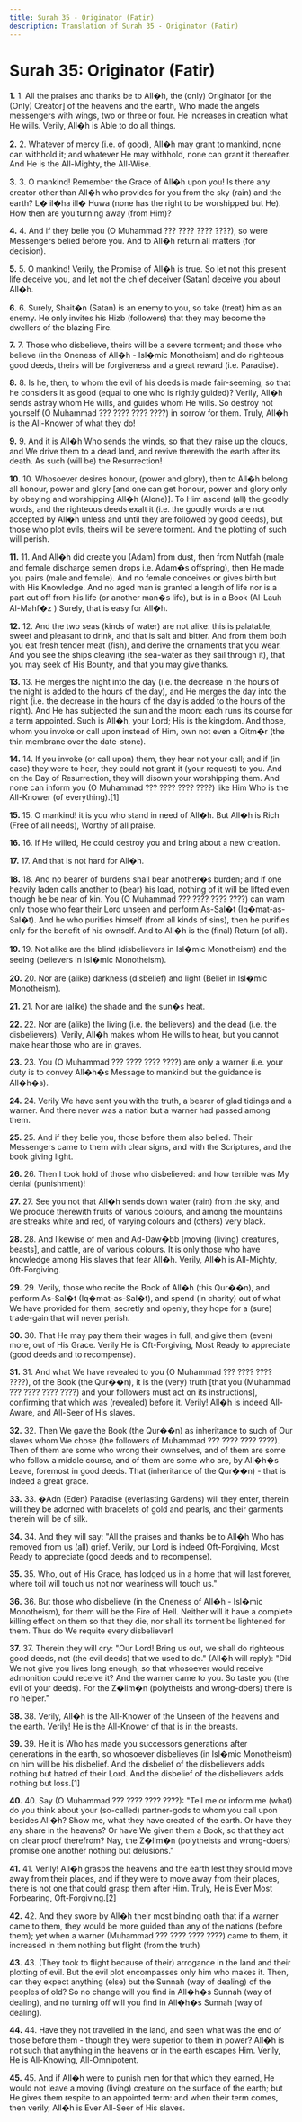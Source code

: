 ```yaml
---
title: Surah 35 - Originator (Fatir)
description: Translation of Surah 35 - Originator (Fatir)
---
```


# Surah 35: Originator (Fatir)

**1.** 1. All the praises and thanks be to All�h, the (only) Originator [or the (Only) Creator] of the heavens and the earth, Who made the angels messengers with wings, two or three or four. He increases in creation what He wills. Verily, All�h is Able to do all things.

**2.** 2. Whatever of mercy (i.e. of good), All�h may grant to mankind, none can withhold it; and whatever He may withhold, none can grant it thereafter. And He is the All-Mighty, the All-Wise.

**3.** 3. O mankind! Remember the Grace of All�h upon you! Is there any creator other than All�h who provides for you from the sky (rain) and the earth? L� il�ha ill� Huwa (none has the right to be worshipped but He). How then are you turning away (from Him)?

**4.** 4. And if they belie you (O Muhammad ??? ???? ???? ????), so were Messengers belied before you. And to All�h return all matters (for decision).

**5.** 5. O mankind! Verily, the Promise of All�h is true. So let not this present life deceive you, and let not the chief deceiver (Satan) deceive you about All�h.

**6.** 6. Surely, Shait�n (Satan) is an enemy to you, so take (treat) him as an enemy. He only invites his Hizb (followers) that they may become the dwellers of the blazing Fire.

**7.** 7. Those who disbelieve, theirs will be a severe torment; and those who believe (in the Oneness of All�h - Isl�mic Monotheism) and do righteous good deeds, theirs will be forgiveness and a great reward (i.e. Paradise).

**8.** 8. Is he, then, to whom the evil of his deeds is made fair-seeming, so that he considers it as good (equal to one who is rightly guided)? Verily, All�h sends astray whom He wills, and guides whom He wills. So destroy not yourself (O Muhammad ??? ???? ???? ????) in sorrow for them. Truly, All�h is the All-Knower of what they do!

**9.** 9. And it is All�h Who sends the winds, so that they raise up the clouds, and We drive them to a dead land, and revive therewith the earth after its death. As such (will be) the Resurrection!

**10.** 10. Whosoever desires honour, (power and glory), then to All�h belong all honour, power and glory [and one can get honour, power and glory only by obeying and worshipping All�h (Alone)]. To Him ascend (all) the goodly words, and the righteous deeds exalt it (i.e. the goodly words are not accepted by All�h unless and until they are followed by good deeds), but those who plot evils, theirs will be severe torment. And the plotting of such will perish.

**11.** 11. And All�h did create you (Adam) from dust, then from Nutfah (male and female discharge semen drops i.e. Adam�s offspring), then He made you pairs (male and female). And no female conceives or gives birth but with His Knowledge. And no aged man is granted a length of life nor is a part cut off from his life (or another man�s life), but is in a Book (Al-Lauh Al-Mahf�z ) Surely, that is easy for All�h.

**12.** 12. And the two seas (kinds of water) are not alike: this is palatable, sweet and pleasant to drink, and that is salt and bitter. And from them both you eat fresh tender meat (fish), and derive the ornaments that you wear. And you see the ships cleaving (the sea-water as they sail through it), that you may seek of His Bounty, and that you may give thanks.

**13.** 13. He merges the night into the day (i.e. the decrease in the hours of the night is added to the hours of the day), and He merges the day into the night (i.e. the decrease in the hours of the day is added to the hours of the night). And He has subjected the sun and the moon: each runs its course for a term appointed. Such is All�h, your Lord; His is the kingdom. And those, whom you invoke or call upon instead of Him, own not even a Qitm�r (the thin membrane over the date-stone).

**14.** 14. If you invoke (or call upon) them, they hear not your call; and if (in case) they were to hear, they could not grant it (your request) to you. And on the Day of Resurrection, they will disown your worshipping them. And none can inform you (O Muhammad ??? ???? ???? ????) like Him Who is the All-Knower (of everything).[1]

**15.** 15. O mankind! it is you who stand in need of All�h. But All�h is Rich (Free of all needs), Worthy of all praise.

**16.** 16. If He willed, He could destroy you and bring about a new creation.

**17.** 17. And that is not hard for All�h.

**18.** 18. And no bearer of burdens shall bear another�s burden; and if one heavily laden calls another to (bear) his load, nothing of it will be lifted even though he be near of kin. You (O Muhammad ??? ???? ???? ????) can warn only those who fear their Lord unseen and perform As-Sal�t (Iq�mat-as-Sal�t). And he who purifies himself (from all kinds of sins), then he purifies only for the benefit of his ownself. And to All�h is the (final) Return (of all).

**19.** 19. Not alike are the blind (disbelievers in Isl�mic Monotheism) and the seeing (believers in Isl�mic Monotheism).

**20.** 20. Nor are (alike) darkness (disbelief) and light (Belief in Isl�mic Monotheism).

**21.** 21. Nor are (alike) the shade and the sun�s heat.

**22.** 22. Nor are (alike) the living (i.e. the believers) and the dead (i.e. the disbelievers). Verily, All�h makes whom He wills to hear, but you cannot make hear those who are in graves.

**23.** 23. You (O Muhammad ??? ???? ???? ????) are only a warner (i.e. your duty is to convey All�h�s Message to mankind but the guidance is All�h�s).

**24.** 24. Verily We have sent you with the truth, a bearer of glad tidings and a warner. And there never was a nation but a warner had passed among them.

**25.** 25. And if they belie you, those before them also belied. Their Messengers came to them with clear signs, and with the Scriptures, and the book giving light.

**26.** 26. Then I took hold of those who disbelieved: and how terrible was My denial (punishment)!

**27.** 27. See you not that All�h sends down water (rain) from the sky, and We produce therewith fruits of various colours, and among the mountains are streaks white and red, of varying colours and (others) very black.

**28.** 28. And likewise of men and Ad-Daw�bb [moving (living) creatures, beasts], and cattle, are of various colours. It is only those who have knowledge among His slaves that fear All�h. Verily, All�h is All-Mighty, Oft-Forgiving.

**29.** 29. Verily, those who recite the Book of All�h (this Qur��n), and perform As-Sal�t (Iq�mat-as-Sal�t), and spend (in charity) out of what We have provided for them, secretly and openly, they hope for a (sure) trade-gain that will never perish.

**30.** 30. That He may pay them their wages in full, and give them (even) more, out of His Grace. Verily He is Oft-Forgiving, Most Ready to appreciate (good deeds and to recompense).

**31.** 31. And what We have revealed to you (O Muhammad ??? ???? ???? ????), of the Book (the Qur��n), it is the (very) truth [that you (Muhammad ??? ???? ???? ????) and your followers must act on its instructions], confirming that which was (revealed) before it. Verily! All�h is indeed All-Aware, and All-Seer of His slaves.

**32.** 32. Then We gave the Book (the Qur��n) as inheritance to such of Our slaves whom We chose (the followers of Muhammad ??? ???? ???? ????). Then of them are some who wrong their ownselves, and of them are some who follow a middle course, and of them are some who are, by All�h�s Leave, foremost in good deeds. That (inheritance of the Qur��n) - that is indeed a great grace.

**33.** 33. �Adn (Eden) Paradise (everlasting Gardens) will they enter, therein will they be adorned with bracelets of gold and pearls, and their garments therein will be of silk.

**34.** 34. And they will say: "All the praises and thanks be to All�h Who has removed from us (all) grief. Verily, our Lord is indeed Oft-Forgiving, Most Ready to appreciate (good deeds and to recompense).

**35.** 35. Who, out of His Grace, has lodged us in a home that will last forever, where toil will touch us not nor weariness will touch us."

**36.** 36. But those who disbelieve (in the Oneness of All�h - Isl�mic Monotheism), for them will be the Fire of Hell. Neither will it have a complete killing effect on them so that they die, nor shall its torment be lightened for them. Thus do We requite every disbeliever!

**37.** 37. Therein they will cry: "Our Lord! Bring us out, we shall do righteous good deeds, not (the evil deeds) that we used to do." (All�h will reply): "Did We not give you lives long enough, so that whosoever would receive admonition could receive it? And the warner came to you. So taste you (the evil of your deeds). For the Z�lim�n (polytheists and wrong-doers) there is no helper."

**38.** 38. Verily, All�h is the All-Knower of the Unseen of the heavens and the earth. Verily! He is the All-Knower of that is in the breasts.

**39.** 39. He it is Who has made you successors generations after generations in the earth, so whosoever disbelieves (in Isl�mic Monotheism) on him will be his disbelief. And the disbelief of the disbelievers adds nothing but hatred of their Lord. And the disbelief of the disbelievers adds nothing but loss.[1]

**40.** 40. Say (O Muhammad ??? ???? ???? ????): "Tell me or inform me (what) do you think about your (so-called) partner-gods to whom you call upon besides All�h? Show me, what they have created of the earth. Or have they any share in the heavens? Or have We given them a Book, so that they act on clear proof therefrom? Nay, the Z�lim�n (polytheists and wrong-doers) promise one another nothing but delusions."

**41.** 41. Verily! All�h grasps the heavens and the earth lest they should move away from their places, and if they were to move away from their places, there is not one that could grasp them after Him. Truly, He is Ever Most Forbearing, Oft-Forgiving.[2]

**42.** 42. And they swore by All�h their most binding oath that if a warner came to them, they would be more guided than any of the nations (before them); yet when a warner (Muhammad ??? ???? ???? ????) came to them, it increased in them nothing but flight (from the truth)

**43.** 43. (They took to flight because of their) arrogance in the land and their plotting of evil. But the evil plot encompasses only him who makes it. Then, can they expect anything (else) but the Sunnah (way of dealing) of the peoples of old? So no change will you find in All�h�s Sunnah (way of dealing), and no turning off will you find in All�h�s Sunnah (way of dealing).

**44.** 44. Have they not travelled in the land, and seen what was the end of those before them - though they were superior to them in power? All�h is not such that anything in the heavens or in the earth escapes Him. Verily, He is All-Knowing, All-Omnipotent.

**45.** 45. And if All�h were to punish men for that which they earned, He would not leave a moving (living) creature on the surface of the earth; but He gives them respite to an appointed term: and when their term comes, then verily, All�h is Ever All-Seer of His slaves.

